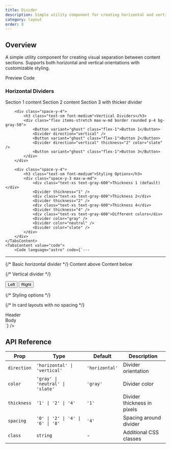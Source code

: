 ```yaml
---
title: Divider
description: Simple utility component for creating horizontal and vertical dividers with customizable styling
category: layout
order: 8
---
```



## Overview

A simple utility component for creating visual separation between content sections. Supports both horizontal and vertical orientations with customizable styling.

<Tabs defaultValue="preview" class="h-auto">
    <TabsList variant="pills" slot="list">
        <TabsTrigger value="preview" variant="pills">Preview</TabsTrigger>
        <TabsTrigger value="code" variant="pills">Code</TabsTrigger>
    </TabsList>
    <TabsContent value="preview" preview class="space-y-6">
        <div class="space-y-4 max-w-md">
            <h3 class="text-sm font-medium">Horizontal Dividers</h3>
            <Card padding="md">
                <CardContent>Section 1 content</CardContent>
            </Card>
            <Divider />
            <Card padding="md">
                <CardContent>Section 2 content</CardContent>
            </Card>
            <Divider thickness="2" color="slate" />
            <Card padding="md">
                <CardContent>Section 3 with thicker divider</CardContent>
            </Card>
        </div>

        <div class="space-y-4">
            <h3 class="text-sm font-medium">Vertical Dividers</h3>
            <div class="flex items-stretch max-w-md border rounded p-4 bg-gray-50">
                <Button variant="ghost" class="flex-1">Button 1</Button>
                <Divider direction="vertical" />
                <Button variant="ghost" class="flex-1">Button 2</Button>
                <Divider direction="vertical" thickness="2" color="slate" />
                <Button variant="ghost" class="flex-1">Button 3</Button>
            </div>
        </div>

        <div class="space-y-4">
            <h3 class="text-sm font-medium">Styling Options</h3>
            <div class="space-y-3 max-w-md">
                <div class="text-xs text-gray-600">Thickness 1 (default)</div>
                <Divider thickness="1" />
                <div class="text-xs text-gray-600">Thickness 2</div>
                <Divider thickness="2" />
                <div class="text-xs text-gray-600">Thickness 4</div>
                <Divider thickness="4" />
                <div class="text-xs text-gray-600">Different colors</div>
                <Divider color="gray" />
                <Divider color="neutral" />
                <Divider color="slate" />
            </div>
        </div>
    </TabsContent>
    <TabsContent value="code">
        <Code language="astro" code={`---
---

{/* Basic horizontal divider */}
<Card>Content above</Card>
<Divider />
<Card>Content below</Card>

{/* Vertical divider */}
<div class="flex items-center">
    <Button>Left</Button>
    <Divider direction="vertical" />
    <Button>Right</Button>
</div>

{/* Styling options */}
<Divider thickness="2" color="slate" spacing="6" />
<Divider direction="vertical" class="h-8" />

{/* In card layouts with no spacing */}
<Card padding="none">
    <div class="p-4">Header</div>
    <Divider spacing="0" />
    <div class="p-4">Body</div>
</Card>`} />
    </TabsContent>
</Tabs>

## API Reference

| Prop | Type | Default | Description |
|------|------|---------|-------------|
| `direction` | `'horizontal' \| 'vertical'` | `'horizontal'` | Divider orientation |
| `color` | `'gray' \| 'neutral' \| 'slate'` | `'gray'` | Divider color |
| `thickness` | `'1' \| '2' \| '4'` | `'1'` | Divider thickness in pixels |
| `spacing` | `'0' \| '2' \| '4' \| '6' \| '8'` | `'4'` | Spacing around divider |
| `class` | `string` | - | Additional CSS classes |